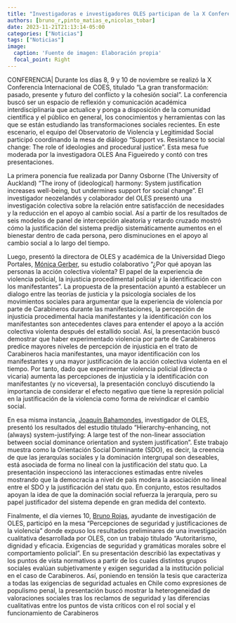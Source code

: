 ```yaml
---
title: "Investigadoras e investigadores OLES participan de la X Conferencia anual de COES"
authors: [bruno_r,pinto_matias_e,nicolas_tobar]
date: 2023-11-21T21:13:14-05:00
categories: ["Noticias"]
tags: ["Noticias"]
image:
  caption: 'Fuente de imagen: Elaboración propia'
  focal_point: Right
---
```


CONFERENCIA| Durante los días 8, 9 y 10 de noviembre se realizó la X Conferencia Internacional de COES, titulado “La gran transformación: pasado, presente y futuro del conflicto y la cohesión social”. La conferencia buscó ser un espacio de reflexión y comunicación académica interdisciplinaria que actualice y ponga a disposición de la comunidad científica y el público en general, los conocimientos y herramientas con las que se están estudiando las transformaciones sociales recientes. En este escenario, el equipo del Observatorio de Violencia y Legitimidad Social participó coordinando la mesa de diálogo “Support vs. Resistance to social change: The role of ideologies and procedural justice”. Esta mesa fue moderada por la investigadora OLES Ana Figueiredo y contó con tres presentaciones.

La primera ponencia fue realizada por Danny Osborne (The University of Auckland) “The irony of (ideological) harmony: System justification increases well-being, but undermines support for social change”. El investigador neozelandés y colaborador del OLES presentó una investigación colectiva sobre la relación entre satisfacción de necesidades y la reducción en el apoyo al cambio social. Así a partir de los resultados de seis modelos de panel de intercepción aleatoria y retardo cruzado mostró cómo la justificación del sistema predijo sistemáticamente aumentos en el bienestar dentro de cada persona, pero disminuciones en el apoyo al cambio social a lo largo del tiempo.

Luego, presentó la directora de OLES y académica de la Universidad Diego Portales, [Mónica Gerber](/author/monica/), su estudio colaborativo “¿Por qué apoyan las personas la acción colectiva violenta? El papel de la experiencia de violencia policial, la injusticia procedimental policial y la identificación con los manifestantes”. La propuesta de la presentación apuntó a establecer un dialogo entre las teorías de justicia y la psicología sociales de los movimientos sociales para argumentar que la experiencia de violencia por parte de Carabineros durante las manifestaciones, la percepción de injusticia procedimental hacia manifestantes y la identificación con los manifestantes son antecedentes claves para entender el apoyo a la acción colectiva violenta después del estallido social. Así, la presentación buscó demostrar que haber experimentado violencia por parte de Carabineros predice mayores niveles de percepción de injusticia en el trato de Carabineros hacia manifestantes, una mayor identificación con los manifestantes y una mayor justificación de la acción colectiva violenta en el tiempo. Por tanto, dado que experimentar violencia policial (directa o vicaria) aumenta las percepciones de injusticia y la identificación con manifestantes (y no viceversa), la presentación concluyó discutiendo la importancia de considerar el efecto negativo que tiene la represión policial en la justificación de la violencia como forma de reivindicar el cambio social.

En esa misma instancia, [Joaquín Bahamondes](/author/joaquin/), investigador de OLES, presentó los resultados del estudio titulado “Hierarchy-enhancing, not (always) system-justifying: A large test of the non-linear association between social dominance orientation and system justification”. Este trabajo muestra como la Orientación Social Dominante (SDO), es decir, la creencia de que las jerarquías sociales y la dominación intergrupal son deseables, está asociada de forma no lineal con la justificación del statu quo. La presentación inspeccionó las interacciones estimadas entre niveles mostrando que la democracia a nivel de país modera la asociación no lineal entre el SDO y la justificación del statu quo. En conjunto, estos resultados apoyan la idea de que la dominación social refuerza la jerarquía, pero su papel justificador del sistema depende en gran medida del contexto.

Finalmente, el día viernes 10, [Bruno Rojas](/author/bruno_r), ayudante de investigación de OLES, participó en la mesa “Percepciones de seguridad y justificaciones de la violencia” donde expuso los resultados preliminares de una investigación cualitativa desarrollada por OLES, con un trabajo titulado “Autoritarismo, dignidad y eficacia. Exigencias de seguridad y gramáticas morales sobre el comportamiento policial”. En su presentación describió las expectativas y los puntos de vista normativos a partir de los cuales distintos grupos sociales evalúan subjetivamente y exigen seguridad a la institución policial en el caso de Carabineros. Así, poniendo en tensión la tesis que caracteriza a todas las exigencias de seguridad actuales en Chile como expresiones de populismo penal, la presentación buscó mostrar la heterogeneidad de valoraciones sociales tras los reclamos de seguridad y las diferencias cualitativas entre los puntos de vista críticos con el rol social y el funcionamiento de Carabineros

